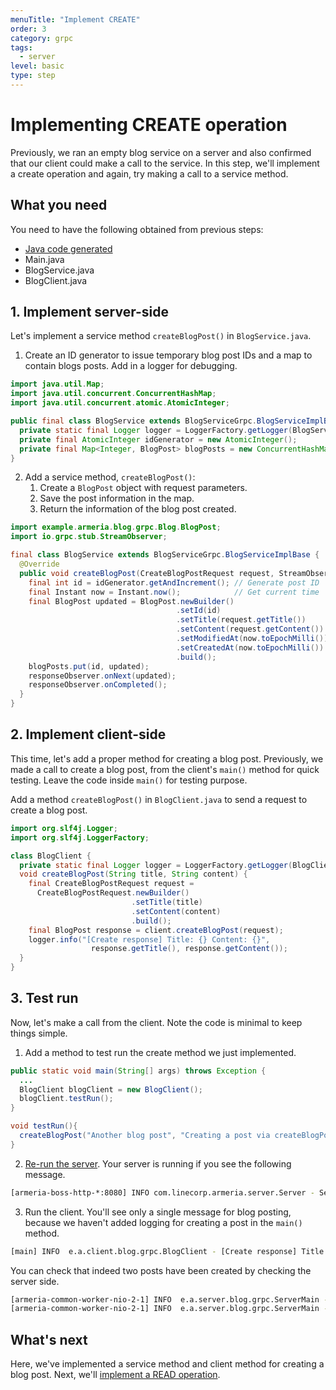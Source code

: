 ```yaml
---
menuTitle: "Implement CREATE"
order: 3
category: grpc
tags:
  - server
level: basic
type: step
---
```


# Implementing CREATE operation

Previously, we ran an empty blog service on a server and also confirmed that our client could make a call to the service. In this step, we'll implement a create operation and again, try making a call to a service method.

<TutorialSteps current={3} />

## What you need

You need to have the following obtained from previous steps:

- [Java code generated](/tutorials/grpc/blog/define-service#compile-proto-file)
- Main.java
- BlogService.java
- BlogClient.java

## 1. Implement server-side

Let's implement a service method `createBlogPost()` in `BlogService.java`.

1. Create an ID generator to issue temporary blog post IDs and a map to contain blogs posts. Add in a logger for debugging.
  ```java filename=BlogService.java
  import java.util.Map;
  import java.util.concurrent.ConcurrentHashMap;
  import java.util.concurrent.atomic.AtomicInteger;
  
  public final class BlogService extends BlogServiceGrpc.BlogServiceImplBase {
    private static final Logger logger = LoggerFactory.getLogger(BlogService.class);
    private final AtomicInteger idGenerator = new AtomicInteger();
    private final Map<Integer, BlogPost> blogPosts = new ConcurrentHashMap<>();
  }
  ```
2. Add a service method, `createBlogPost()`:
    1. Create a `BlogPost` object with request parameters.
    2. Save the post information in the map.
    3. Return the information of the blog post created.
  ```java filename=BlogService.java
  import example.armeria.blog.grpc.Blog.BlogPost;
  import io.grpc.stub.StreamObserver;
  
  final class BlogService extends BlogServiceGrpc.BlogServiceImplBase {
    @Override
    public void createBlogPost(CreateBlogPostRequest request, StreamObserver<BlogPost> responseObserver) {
      final int id = idGenerator.getAndIncrement(); // Generate post ID
      final Instant now = Instant.now();            // Get current time
      final BlogPost updated = BlogPost.newBuilder()
                                       .setId(id)
                                       .setTitle(request.getTitle())
                                       .setContent(request.getContent())
                                       .setModifiedAt(now.toEpochMilli())
                                       .setCreatedAt(now.toEpochMilli())
                                       .build();
      blogPosts.put(id, updated);
      responseObserver.onNext(updated);
      responseObserver.onCompleted();
    }
  }
  ```

## 2. Implement client-side

This time, let's add a proper method for creating a blog post. Previously, we made a call to create a blog post, from the client's `main()` method for quick testing. Leave the code inside `main()` for testing purpose.

Add a method `createBlogPost()` in `BlogClient.java` to send a request to create a blog post.
  ```java filename=BlogClient.java
  import org.slf4j.Logger;
  import org.slf4j.LoggerFactory;

  class BlogClient {
    private static final Logger logger = LoggerFactory.getLogger(BlogClient.class);
    void createBlogPost(String title, String content) {
      final CreateBlogPostRequest request = 
        CreateBlogPostRequest.newBuilder()
                             .setTitle(title)
                             .setContent(content)
                             .build();
      final BlogPost response = client.createBlogPost(request);
      logger.info("[Create response] Title: {} Content: {}",
                    response.getTitle(), response.getContent());
    }
  }
  ```

## 3. Test run

Now, let's make a call from the client. Note the code is minimal to keep things simple.

1. Add a method to test run the create method we just implemented.
  ```java filename=BlogClient.java
  public static void main(String[] args) throws Exception {
    ...
    BlogClient blogClient = new BlogClient();
    blogClient.testRun();
  }

  void testRun(){
    createBlogPost("Another blog post", "Creating a post via createBlogPost().");
  }
  ```
2. [Re-run the server](/tutorials/grpc/blog/run-service#3-serve-the-service). Your server is running if you see the following message.
  ```bash
  [armeria-boss-http-*:8080] INFO com.linecorp.armeria.server.Server - Serving HTTP at /[0:0:0:0:0:0:0:0]:8080 - http://127.0.0.1:8080/
  ```
3. Run the client. You'll see only a single message for blog posting, because we haven't added logging for creating a post in the `main()` method.
  ```bash
  [main] INFO  e.a.client.blog.grpc.BlogClient - [Create response] Title: Another blog post Content: Creating a post via createBlogPost().
  ```
  You can check that indeed two posts have been created by checking the server side.
  ```bash
  [armeria-common-worker-nio-2-1] INFO  e.a.server.blog.grpc.ServerMain - Created at 0 - My first blog
  [armeria-common-worker-nio-2-1] INFO  e.a.server.blog.grpc.ServerMain - Created at 1 - Another blog post
  ```

## What's next

Here, we've implemented a service method and client method for creating a blog post. Next, we'll [implement a READ operation](/tutorials/grpc/blog/implement-read).

<TutorialSteps current={3} />
